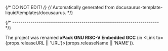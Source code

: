 {/* DO NOT EDIT! */}
{/* Automatically generated from docusaurus-template-liquid/templates/docusaurus. */}


{/* ------------------------------------------------------------------------ */}

The project was renamed **xPack GNU RISC-V Embedded GCC**
(in <Link to={props.releaseURL || 'URL'}>{props.releaseName || 'NAME'}</Link>).
